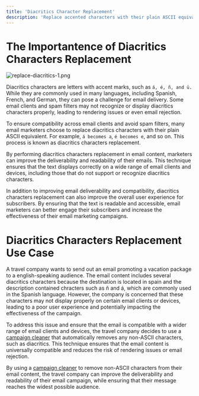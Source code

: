 ```yaml
---
title: 'Diacritics Character Replacement'
description: 'Replace accented characters with their plain ASCII equivalent to ensure compatibility across email clients and avoid spam filters.'
---
```


# The Importantence of Diacritics Characters Replacement
![replace-diacritics-1.png](/replace-diacritics-1.png)

Diacritics characters are letters with accent marks, such as `á, é, ñ, and ü.` While they are commonly used in many languages, including Spanish, French, and German, they can pose a challenge for email delivery. Some email clients and spam filters may not recognize or display diacritics characters properly, leading to rendering issues or even email rejection.

To ensure compatibility across email clients and avoid spam filters, many email marketers choose to replace diacritics characters with their plain ASCII equivalent. For example, `á becomes a`, `é becomes e`, and so on. This process is known as diacritics characters replacement.

By performing diacritics characters replacement in email content, marketers can improve the deliverability and readability of their emails. This technique ensures that the text displays correctly on a wide range of email clients and devices, including those that do not support or recognize diacritics characters.

In addition to improving email deliverability and compatibility, diacritics characters replacement can also improve the overall user experience for subscribers. By ensuring that the text is readable and accessible, email marketers can better engage their subscribers and increase the effectiveness of their email marketing campaigns.

# Diacritics Characters Replacement Use Case

<Note>
A travel company wants to send out an email promoting a vacation package to a english-speaking audience. The email content includes several diacritics characters because the destination is located in spain and the description contained chracters such as ñ and á, which are commonly used in the Spanish language. However, the company is concerned that these characters may not display properly on certain email clients or devices, leading to a poor user experience and potentially impacting the effectiveness of the campaign.
 
To address this issue and ensure that the email is compatible with a wider range of email clients and devices, the travel company decides to use a [campaign cleaner](https://campaigncleaner.com)  that automatically removes any non-ASCII characters, such as diacritics. This technique ensures that the email content is universally compatible and reduces the risk of rendering issues or email rejection.
 
By using a [campaign cleaner](https://campaigncleaner.com)  to remove non-ASCII characters from their email content, the travel company can improve the deliverability and readability of their email campaign, while ensuring that their message reaches the widest possible audience.
</Note>
